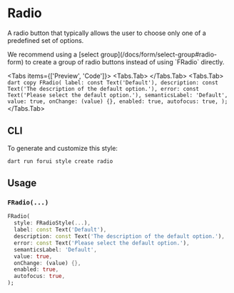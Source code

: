 
# Radio

A radio button that typically allows the user to choose only one of a predefined set of options.

<LinkBadgeGroup>
    <LinkBadge label="API Reference" href="https://pub.dev/documentation/forui/latest/forui.widgets.radio/"/>
</LinkBadgeGroup>

<div className="pb-5">
    <Callout type="info">
        We recommend using a [select group](/docs/form/select-group#radio-form) to create a group of radio buttons instead of using `FRadio` directly.
    </Callout>
</div>

<Tabs items={['Preview', 'Code']}>
  <Tabs.Tab>
    <Widget name='radio' variant='default' query={{}}/>
  </Tabs.Tab>
  <Tabs.Tab>
    ```dart copy
    FRadio(
      label: const Text('Default'),
      description: const Text('The description of the default option.'),
      error: const Text('Please select the default option.'),
      semanticsLabel: 'Default',
      value: true,
      onChange: (value) {},
      enabled: true,
      autofocus: true,
    );
    ```
  </Tabs.Tab>
</Tabs>

## CLI

To generate and customize this style:

```shell copy
dart run forui style create radio 
```

## Usage

### `FRadio(...)`

```dart copy
FRadio(
  style: FRadioStyle(...),
  label: const Text('Default'),
  description: const Text('The description of the default option.'),
  error: const Text('Please select the default option.'),
  semanticsLabel: 'Default',
  value: true,
  onChange: (value) {},
  enabled: true,
  autofocus: true,
);
```
